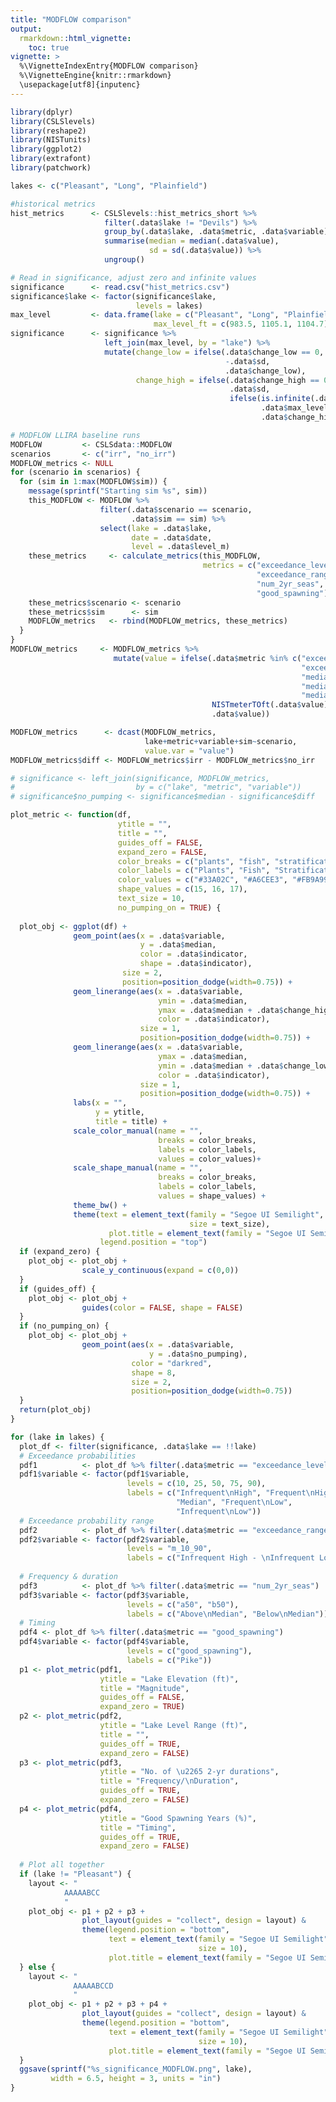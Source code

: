 ```yaml
---
title: "MODFLOW comparison"
output: 
  rmarkdown::html_vignette:
    toc: true
vignette: >
  %\VignetteIndexEntry{MODFLOW comparison}
  %\VignetteEngine{knitr::rmarkdown}
  \usepackage[utf8]{inputenc}
---
```


```r
library(dplyr)
library(CSLSlevels)
library(reshape2)
library(NISTunits)
library(ggplot2)
library(extrafont)
library(patchwork)

lakes <- c("Pleasant", "Long", "Plainfield")

#historical metrics
hist_metrics      <- CSLSlevels::hist_metrics_short %>%
                     filter(.data$lake != "Devils") %>%
                     group_by(.data$lake, .data$metric, .data$variable) %>%
                     summarise(median = median(.data$value),
                               sd = sd(.data$value)) %>%
                     ungroup()

# Read in significance, adjust zero and infinite values
significance      <- read.csv("hist_metrics.csv")
significance$lake <- factor(significance$lake,
                            levels = lakes)
max_level         <- data.frame(lake = c("Pleasant", "Long", "Plainfield"),
                                max_level_ft = c(983.5, 1105.1, 1104.7))
significance      <- significance %>%
                     left_join(max_level, by = "lake") %>%
                     mutate(change_low = ifelse(.data$change_low == 0,
                                                -.data$sd, 
                                                .data$change_low),
                            change_high = ifelse(.data$change_high == 0,
                                                 .data$sd,
                                                 ifelse(is.infinite(.data$change_high),
                                                        .data$max_level_ft-.data$median,
                                                        .data$change_high)))
```

```r
# MODFLOW LLIRA baseline runs
MODFLOW         <- CSLSdata::MODFLOW
scenarios       <- c("irr", "no_irr")
MODFLOW_metrics <- NULL
for (scenario in scenarios) {
  for (sim in 1:max(MODFLOW$sim)) {
    message(sprintf("Starting sim %s", sim))
    this_MODFLOW <- MODFLOW %>% 
                    filter(.data$scenario == scenario,
                           .data$sim == sim) %>%
                    select(lake = .data$lake,
                           date = .data$date,
                           level = .data$level_m)
    these_metrics     <- calculate_metrics(this_MODFLOW, 
                                           metrics = c("exceedance_level",
                                                       "exceedance_range",
                                                       "num_2yr_seas",
                                                       "good_spawning"))
    these_metrics$scenario <- scenario
    these_metrics$sim      <- sim
    MODFLOW_metrics   <- rbind(MODFLOW_metrics, these_metrics)
  }
}
MODFLOW_metrics     <- MODFLOW_metrics %>%
                       mutate(value = ifelse(.data$metric %in% c("exceedance_level",
                                                                 "exceedance_range",
                                                                 "median_fall_rate",
                                                                 "median_rise_rate",
                                                                 "median_level"),
                                             NISTmeterTOft(.data$value),
                                             .data$value))

MODFLOW_metrics      <- dcast(MODFLOW_metrics, 
                              lake+metric+variable+sim~scenario, 
                              value.var = "value")
MODFLOW_metrics$diff <- MODFLOW_metrics$irr - MODFLOW_metrics$no_irr

# significance <- left_join(significance, MODFLOW_metrics, 
#                           by = c("lake", "metric", "variable"))
# significance$no_pumping <- significance$median - significance$diff

```

```r
plot_metric <- function(df, 
                        ytitle = "",
                        title = "",
                        guides_off = FALSE,
                        expand_zero = FALSE,
                        color_breaks = c("plants", "fish", "stratification"),
                        color_labels = c("Plants", "Fish", "Stratification"),
                        color_values = c("#33A02C", "#A6CEE3", "#FB9A99"),
                        shape_values = c(15, 16, 17),
                        text_size = 10,
                        no_pumping_on = TRUE) {
  
  plot_obj <- ggplot(df) +
              geom_point(aes(x = .data$variable,
                             y = .data$median,
                             color = .data$indicator,
                             shape = .data$indicator),
                         size = 2,
                         position=position_dodge(width=0.75)) +
              geom_linerange(aes(x = .data$variable,
                                 ymin = .data$median,
                                 ymax = .data$median + .data$change_high,
                                 color = .data$indicator),
                             size = 1,
                             position=position_dodge(width=0.75)) +
              geom_linerange(aes(x = .data$variable,
                                 ymax = .data$median,
                                 ymin = .data$median + .data$change_low,
                                 color = .data$indicator),
                             size = 1,
                             position=position_dodge(width=0.75)) +
              labs(x = "", 
                   y = ytitle,
                   title = title) +
              scale_color_manual(name = "",
                                 breaks = color_breaks,
                                 labels = color_labels,
                                 values = color_values)+
              scale_shape_manual(name = "",
                                 breaks = color_breaks,
                                 labels = color_labels,
                                 values = shape_values) +
              theme_bw() +
              theme(text = element_text(family = "Segoe UI Semilight",
                                        size = text_size),
                      plot.title = element_text(family = "Segoe UI Semibold"),
                    legend.position = "top")
  if (expand_zero) {
    plot_obj <- plot_obj + 
                scale_y_continuous(expand = c(0,0))
  }
  if (guides_off) {
    plot_obj <- plot_obj +
                guides(color = FALSE, shape = FALSE)
  }
  if (no_pumping_on) {
    plot_obj <- plot_obj +
                geom_point(aes(x = .data$variable,
                               y = .data$no_pumping),
                           color = "darkred",
                           shape = 8,
                           size = 2,
                           position=position_dodge(width=0.75))
  }
  return(plot_obj)
}
```

```r
for (lake in lakes) {
  plot_df <- filter(significance, .data$lake == !!lake)
  # Exceedance probabilities
  pdf1          <- plot_df %>% filter(.data$metric == "exceedance_level")
  pdf1$variable <- factor(pdf1$variable,
                          levels = c(10, 25, 50, 75, 90),
                          labels = c("Infrequent\nHigh", "Frequent\nHigh",
                                     "Median", "Frequent\nLow",
                                     "Infrequent\nLow"))
  # Exceedance probability range
  pdf2          <- plot_df %>% filter(.data$metric == "exceedance_range")
  pdf2$variable <- factor(pdf2$variable,
                          levels = "m_10_90",
                          labels = c("Infrequent High - \nInfrequent Low"))
  
  # Frequency & duration
  pdf3          <- plot_df %>% filter(.data$metric == "num_2yr_seas")
  pdf3$variable <- factor(pdf3$variable,
                          levels = c("a50", "b50"),
                          labels = c("Above\nMedian", "Below\nMedian"))
  # Timing
  pdf4 <- plot_df %>% filter(.data$metric == "good_spawning")
  pdf4$variable <- factor(pdf4$variable,
                          levels = c("good_spawning"),
                          labels = c("Pike"))
  p1 <- plot_metric(pdf1, 
                    ytitle = "Lake Elevation (ft)", 
                    title = "Magnitude", 
                    guides_off = FALSE,
                    expand_zero = TRUE)
  p2 <- plot_metric(pdf2, 
                    ytitle = "Lake Level Range (ft)", 
                    title = "", 
                    guides_off = TRUE,
                    expand_zero = FALSE)
  p3 <- plot_metric(pdf3, 
                    ytitle = "No. of \u2265 2-yr durations", 
                    title = "Frequency/\nDuration", 
                    guides_off = TRUE,
                    expand_zero = FALSE)
  p4 <- plot_metric(pdf4, 
                    ytitle = "Good Spawning Years (%)", 
                    title = "Timing",
                    guides_off = TRUE,
                    expand_zero = FALSE)
  
  # Plot all together
  if (lake != "Pleasant") {
    layout <- "
            AAAAABCC
            "
    plot_obj <- p1 + p2 + p3 +
                plot_layout(guides = "collect", design = layout) &
                theme(legend.position = "bottom",
                      text = element_text(family = "Segoe UI Semilight",
                                          size = 10),
                      plot.title = element_text(family = "Segoe UI Semibold"))
  } else {
    layout <- "
              AAAAABCCD
              "
    plot_obj <- p1 + p2 + p3 + p4 +
                plot_layout(guides = "collect", design = layout) &
                theme(legend.position = "bottom",
                      text = element_text(family = "Segoe UI Semilight",
                                          size = 10),
                      plot.title = element_text(family = "Segoe UI Semibold"))
  }
  ggsave(sprintf("%s_significance_MODFLOW.png", lake), 
         width = 6.5, height = 3, units = "in")
}

```
